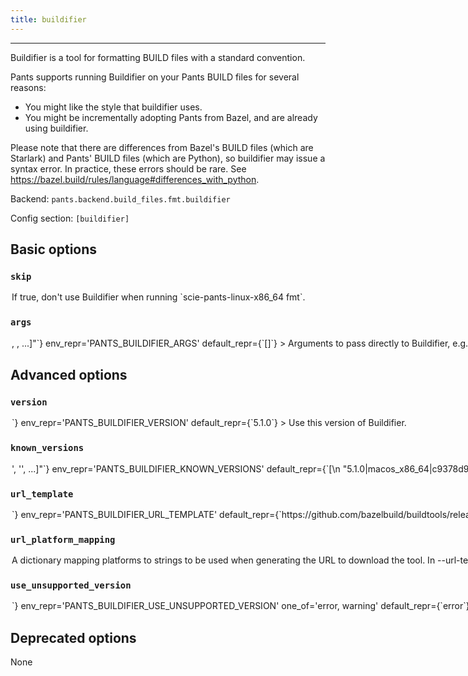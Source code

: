 ```yaml
---
title: buildifier
---
```



---

Buildifier is a tool for formatting BUILD files with a standard convention.

Pants supports running Buildifier on your Pants BUILD files for several reasons:
  - You might like the style that buildifier uses.
  - You might be incrementally adopting Pants from Bazel, and are already using buildifier.

Please note that there are differences from Bazel&#x27;s BUILD files (which are Starlark) and Pants&#x27; BUILD files (which are Python), so buildifier may issue a syntax error. In practice, these errors should be rare. See https://bazel.build/rules/language#differences_with_python.

Backend: <span className="color--primary">`pants.backend.build_files.fmt.buildifier`</span>

Config section: <span className="color--primary">`[buildifier]`</span>

<span className={styles.options}>

## Basic options

### `skip`

<Option
  cli_repr={`--[no-]buildifier-skip`}
  env_repr='PANTS_BUILDIFIER_SKIP'
  default_repr={`False`}
>
If true, don&#x27;t use Buildifier when running `scie-pants-linux-x86_64 fmt`.
</Option>

### `args`

<Option
  cli_repr={`--buildifier-args="[<shell_str>, <shell_str>, ...]"`}
  env_repr='PANTS_BUILDIFIER_ARGS'
  default_repr={`[]`}
>
Arguments to pass directly to Buildifier, e.g. `--buildifier-args='-lint=fix'`.
</Option>

## Advanced options

### `version`

<Option
  cli_repr={`--buildifier-version=<str>`}
  env_repr='PANTS_BUILDIFIER_VERSION'
  default_repr={`5.1.0`}
>
Use this version of Buildifier.
</Option>

### `known_versions`

<Option
  cli_repr={`--buildifier-known-versions="['<str>', '<str>', ...]"`}
  env_repr='PANTS_BUILDIFIER_KNOWN_VERSIONS'
  default_repr={`[\n  "5.1.0|macos_x86_64|c9378d9f4293fc38ec54a08fbc74e7a9d28914dae6891334401e59f38f6e65dc|7125968",\n  "5.1.0|macos_arm64 |745feb5ea96cb6ff39a76b2821c57591fd70b528325562486d47b5d08900e2e4|7334498",\n  "5.1.0|linux_x86_64|52bf6b102cb4f88464e197caac06d69793fa2b05f5ad50a7e7bf6fbd656648a3|7226100",\n  "5.1.0|linux_arm64 |917d599dbb040e63ae7a7e1adb710d2057811902fdc9e35cce925ebfd966eeb8|7171938"\n]`}
>

Known versions to verify downloads against.

Each element is a pipe-separated string of `version|platform|sha256|length` or
`version|platform|sha256|length|url_override`, where:

  - `version` is the version string
  - `platform` is one of `[linux_arm64,linux_x86_64,macos_arm64,macos_x86_64]`
  - `sha256` is the 64-character hex representation of the expected sha256
```
digest of the download file, as emitted by `shasum -a 256`
```

  - `length` is the expected length of the download file in bytes, as emitted by
```
`wc -c`
```

  - (Optional) `url_override` is a specific url to use instead of the normally
```
generated url for this version
```

E.g., `3.1.2|macos_x86_64|6d0f18cd84b918c7b3edd0203e75569e0c7caecb1367bbbe409b44e28514f5be|42813`.
and `3.1.2|macos_arm64 |aca5c1da0192e2fd46b7b55ab290a92c5f07309e7b0ebf4e45ba95731ae98291|50926|https://example.mac.org/bin/v3.1.2/mac-aarch64-v3.1.2.tgz`.

Values are space-stripped, so pipes can be indented for readability if necessary.
</Option>

### `url_template`

<Option
  cli_repr={`--buildifier-url-template=<str>`}
  env_repr='PANTS_BUILDIFIER_URL_TEMPLATE'
  default_repr={`https://github.com/bazelbuild/buildtools/releases/download/{version}/buildifier-{platform}`}
>
URL to download the tool, either as a single binary file or a compressed file (e.g. zip file). You can change this to point to your own hosted file, e.g. to work with proxies or for access via the filesystem through a `file:$abspath` URL (e.g. `file:/this/is/absolute`, possibly by [templating the buildroot in a config file](https://www.pantsbuild.org/v2.18/docs/options#config-file-entries)).

Use `{version}` to have the value from `--version` substituted, and `{platform}` to have a value from `--url-platform-mapping` substituted in, depending on the current platform. For example, https://github.com/.../protoc-{version}-{platform}.zip.
</Option>

### `url_platform_mapping`

<Option
  cli_repr={`--buildifier-url-platform-mapping="{'key1': val1, 'key2': val2, ...}"`}
  env_repr='PANTS_BUILDIFIER_URL_PLATFORM_MAPPING'
  default_repr={`{\n  "linux_arm64": "linux-arm64",\n  "linux_x86_64": "linux-amd64",\n  "macos_arm64": "darwin-arm64",\n  "macos_x86_64": "darwin-amd64"\n}`}
>
A dictionary mapping platforms to strings to be used when generating the URL to download the tool.

In `--url-template`, anytime the `{platform}` string is used, Pants will determine the current platform, and substitute `{platform}` with the respective value from your dictionary.

For example, if you define `{"macos_x86_64": "apple-darwin", "linux_x86_64": "unknown-linux"}`, and run Pants on Linux with an intel architecture, then `{platform}` will be substituted in the `--url-template` option with `unknown-linux`.
</Option>

### `use_unsupported_version`

<Option
  cli_repr={`--buildifier-use-unsupported-version=<UnsupportedVersionUsage>`}
  env_repr='PANTS_BUILDIFIER_USE_UNSUPPORTED_VERSION'
  one_of='error, warning'
  default_repr={`error`}
>

What action to take in case the requested version of Buildifier is not supported.

Supported Buildifier versions: unspecified
</Option>

## Deprecated options

None

</span>